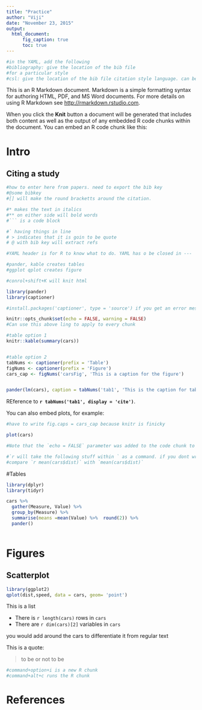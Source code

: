 ```yaml
---
title: "Practice"
author: "Viji"
date: "November 23, 2015"
output: 
  html_document:
      fig_caption: true
      toc: true
---
```

```r
#in the YAML, add the following
#bibliography: give the location of the bib file
#for a particular style
#csl: give the location of the bib file citation style language. can be found in github

```

This is an R Markdown document. Markdown is a simple formatting syntax for authoring HTML, PDF, and MS Word documents. For more details on using R Markdown see <http://rmarkdown.rstudio.com>.

When you click the **Knit** button a document will be generated that includes both content as well as the output of any embedded R code chunks within the document. You can embed an R code chunk like this:

# Intro

## Citing a study
```r



#how to enter here from papers. need to export the bib key
#@some bibkey
#[] will make the round bracketts around the citation. 
```

```r


#* makes the text in italics
#** on either side will bold words
#``` is a code block

#` having things in line
# > indicates that it is goin to be quote 
# @ with bib key will extract refs

#YAML header is for R to know what to do. YAML has o be closed in ---

#pander, kable creates tables
#ggplot qplot creates figure

#conrol+shift+K will knit html
```

```r
library(pander)
library(captioner)

#install.packages('captioner', type = 'source') if you get an error message while installing

knitr::opts_chunk$set(echo = FALSE, warning = FALSE)
#Can use this above ling to apply to every chunk

#table option 1
knitr::kable(summary(cars))


#table option 2 
tabNums <- captioner(prefix = 'Table')
figNums <- captioner(prefix = 'Figure')
cars_cap <- figNums('carsFig', 'This is a caption for the figure')


pander(lm(cars), caption = tabNums('tab1', 'This is the caption for table 1')) #first coloumn as Y, and second column as X. if you have many columns, 2nd 3rd columnds are X2, X3 etc.


```

REference to **`r tabNums('tab1', display = 'cite')`**.

You can also embed plots, for example:

```r
#have to write fig.caps = cars_cap because knitr is finicky

plot(cars)
```

```r
#Note that the `echo = FALSE` parameter was added to the code chunk to prevent printing of the R code that generated the plot.

#`r will take the following stuff within ` as a command. if you dont write r after ` it will take it as text
#compare `r mean(cars$dist)` with `mean(cars$dist)`
```

#Tables
```r
library(dplyr)
library(tidyr)

cars %>% 
  gather(Measure, Value) %>% 
  group_by(Measure) %>% 
  summarise(means =mean(Value) %>%  round(2)) %>% 
  pander()
  
```  

# Figures
## Scatterplot

```r
library(ggplot2)
qplot(dist,speed, data = cars, geom= 'point')

```

This is a list

- There is `r length(cars)` rows in `cars`
- There are `r dim(cars)[2]` variables in `cars`

you would add ` ` around the cars to differentiate it from regular text

This is a quote:

> to be or not to be 

```r
#command+option+i is a new R chunk
#command+alt+c runs the R chunk


```

# References